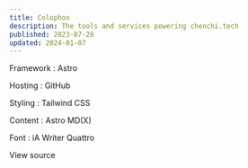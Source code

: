 ```yaml
---
title: Colophon
description: The tools and services powering chenchi.tech
published: 2023-07-28
updated: 2024-01-07
---
```



Framework
: Astro

Hosting
: GitHub

Styling
: Tailwind CSS

Content
: Astro MD(X)

Font
: iA Writer Quattro

<Spacer height="md" />

<ButtonLink target="_blank" href="https://github.com/chenchihwang/chenchihwang.github.io">View source</ButtonLink>